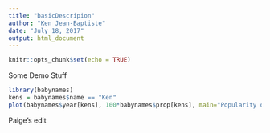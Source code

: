 ```yaml
---
title: "basicDescripion"
author: "Ken Jean-Baptiste"
date: "July 18, 2017"
output: html_document
---
```


```r
knitr::opts_chunk$set(echo = TRUE)
```

Some Demo Stuff

```r
library(babynames)
kens = babynames$name == "Ken"
plot(babynames$year[kens], 100*babynames$prop[kens], main="Popularity of Ken Over the Years", xlab="year", ylab="Popularity")
```

Paige's edit

